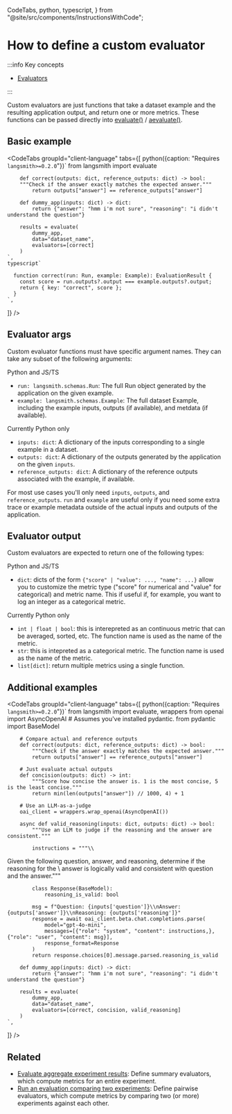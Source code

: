   CodeTabs,
  python,
  typescript,
} from "@site/src/components/InstructionsWithCode";

# How to define a custom evaluator

:::info Key concepts

- [Evaluators](../concepts#evaluators)

:::

Custom evaluators are just functions that take a dataset example and the resulting application output, and return one or more metrics.
These functions can be passed directly into [evaluate()](https://langsmith-sdk.readthedocs.io/en/latest/evaluation/langsmith.evaluation._runner.evaluate.html) / [aevaluate()](https://langsmith-sdk.readthedocs.io/en/latest/evaluation/langsmith.evaluation._arunner.aevaluate.html).

## Basic example

<CodeTabs
  groupId="client-language"
  tabs={[
    python({caption: "Requires `langsmith>=0.2.0`"})`
        from langsmith import evaluate

        def correct(outputs: dict, reference_outputs: dict) -> bool:
        """Check if the answer exactly matches the expected answer."""
            return outputs["answer"] == reference_outputs["answer"]

        def dummy_app(inputs: dict) -> dict:
            return {"answer": "hmm i'm not sure", "reasoning": "i didn't understand the question"}

        results = evaluate(
            dummy_app,
            data="dataset_name",
            evaluators=[correct]
        )
    `,
    typescript`

      function correct(run: Run, example: Example): EvaluationResult {
        const score = run.outputs?.output === example.outputs?.output;
        return { key: "correct", score };
      }
    `,

]}
/>

## Evaluator args

Custom evaluator functions must have specific argument names. They can take any subset of the following arguments:

Python and JS/TS

- `run: langsmith.schemas.Run`: The full Run object generated by the application on the given example.
- `example: langsmith.schemas.Example`: The full dataset Example, including the example inputs, outputs (if available), and metdata (if available).

Currently Python only

- `inputs: dict`: A dictionary of the inputs corresponding to a single example in a dataset.
- `outputs: dict`: A dictionary of the outputs generated by the application on the given `inputs`.
- `reference_outputs: dict`: A dictionary of the reference outputs associated with the example, if available.

For most use cases you'll only need `inputs`, `outputs`, and `reference_outputs`. `run` and `example` are useful only if you need some extra trace or example metadata outside of the actual inputs and outputs of the application.

## Evaluator output

Custom evaluators are expected to return one of the following types:

Python and JS/TS

- `dict`: dicts of the form `{"score" | "value": ..., "name": ...}` allow you to customize the metric type ("score" for numerical and "value" for categorical) and metric name. This if useful if, for example, you want to log an integer as a categorical metric.

Currently Python only

- `int | float | bool`: this is interepreted as an continuous metric that can be averaged, sorted, etc. The function name is used as the name of the metric.
- `str`: this is intepreted as a categorical metric. The function name is used as the name of the metric.
- `list[dict]`: return multiple metrics using a single function.

## Additional examples

<CodeTabs
  groupId="client-language"
  tabs={[
    python({caption: "Requires `langsmith>=0.2.0`"})`
        from langsmith import evaluate, wrappers
        from openai import AsyncOpenAI
        # Assumes you've installed pydantic.
        from pydantic import BaseModel

        # Compare actual and reference outputs
        def correct(outputs: dict, reference_outputs: dict) -> bool:
            """Check if the answer exactly matches the expected answer."""
            return outputs["answer"] == reference_outputs["answer"]

        # Just evaluate actual outputs
        def concision(outputs: dict) -> int:
            """Score how concise the answer is. 1 is the most concise, 5 is the least concise."""
            return min(len(outputs["answer"]) // 1000, 4) + 1

        # Use an LLM-as-a-judge
        oai_client = wrappers.wrap_openai(AsyncOpenAI())

        async def valid_reasoning(inputs: dict, outputs: dict) -> bool:
            """Use an LLM to judge if the reasoning and the answer are consistent."""

            instructions = """\\

Given the following question, answer, and reasoning, determine if the reasoning for the \\
answer is logically valid and consistent with question and the answer."""

            class Response(BaseModel):
                reasoning_is_valid: bool

            msg = f"Question: {inputs['question']}\\nAnswer: {outputs['answer']}\\nReasoning: {outputs['reasoning']}"
            response = await oai_client.beta.chat.completions.parse(
                model="gpt-4o-mini",
                messages=[{"role": "system", "content": instructions,}, {"role": "user", "content": msg}],
                response_format=Response
            )
            return response.choices[0].message.parsed.reasoning_is_valid

        def dummy_app(inputs: dict) -> dict:
            return {"answer": "hmm i'm not sure", "reasoning": "i didn't understand the question"}

        results = evaluate(
            dummy_app,
            data="dataset_name",
            evaluators=[correct, concision, valid_reasoning]
        )
    `,

]}
/>

## Related

- [Evaluate aggregate experiment results](./summary): Define summary evaluators, which compute metrics for an entire experiment.
- [Run an evaluation comparing two experiments](./evaluate_pairwise): Define pairwise evaluators, which compute metrics by comparing two (or more) experiments against each other.

